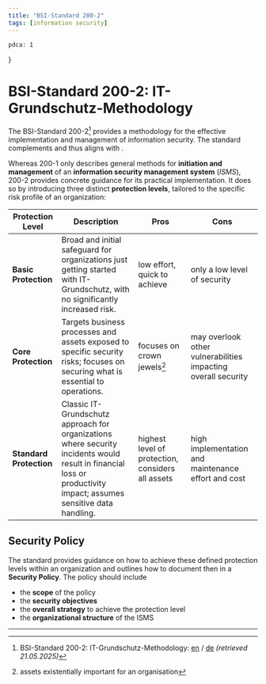 ```yaml
---
title: "BSI-Standard 200-2"
tags: [information security]
---
```



    pdca: 1
}


# BSI-Standard 200-2: IT-Grundschutz-Methodology

The BSI-Standard 200-2[^sources] provides a methodology for the effective implementation and management of information security.
The standard complements <Wiki name="BSI-Standard 200-1" url="csec.bsi-200-1" /> and thus aligns with <Wiki name="ISO/IEC 27001" url="csec.isoiec27001" />.

Whereas 200-1 only describes general methods for **initiation and management** of an **information security management system** (_ISMS_), 200-2 provides concrete guidance for its practical implementation.
It does so by introducing three distinct **protection levels**, tailored to the specific risk profile of an organization:

| Protection Level     | Description                                                                                                                                                                           | Pros                                             | Cons                                                                                 |
|----------------------|---------------------------------------------------------------------------------------------------------------------------------------------------------------------------------------|--------------------------------------------------|--------------------------------------------------------------------------------------|
| **Basic Protection** | Broad and initial safeguard for organizations just getting started with IT-Grundschutz, with no significantly increased risk.                                                        | low effort, quick to achieve                     | only a low level of security                                                        |
| **Core Protection**  | Targets business processes and assets exposed to specific security risks; focuses on securing what is essential to operations.                                                       | focuses on crown jewels[^crown]                         | may overlook other vulnerabilities impacting overall security                        |
| **Standard Protection** | Classic IT-Grundschutz approach for organizations where security incidents would result in financial loss or productivity impact; assumes sensitive data handling.              | highest level of protection, considers all assets | high implementation and maintenance effort and cost                                 |



## Security Policy
The standard provides guidance on how to achieve these defined protection levels within an organization and outlines how to document then in a **Security Policy**. The policy should include

 - the **scope** of the policy
 - the **security objectives**
 - the **overall strategy** to achieve the protection level
 - the **organizational structure** of the ISMS


---------

[^sources]: BSI-Standard 200-2: IT-Grundschutz-Methodology: [en](https://www.bsi.bund.de/SharedDocs/Downloads/EN/BSI/Grundschutz/International/bsi-standard-2002_en_pdf.html?nn=128640) /
[de](https://www.bsi.bund.de/SharedDocs/Downloads/DE/BSI/Grundschutz/BSI_Standards/standard_200_2.html) *(retrieved 21.05.2025)*
[^crown]:  assets existentially important for an organisation